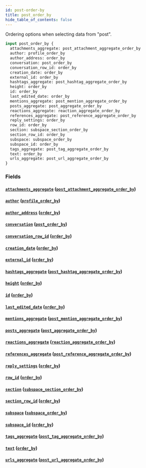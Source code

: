 ```yaml
---
id: post-order-by
title: post_order_by
hide_table_of_contents: false
---
```


Ordering options when selecting data from "post".

```graphql
input post_order_by {
  attachments_aggregate: post_attachment_aggregate_order_by
  author: profile_order_by
  author_address: order_by
  conversation: post_order_by
  conversation_row_id: order_by
  creation_date: order_by
  external_id: order_by
  hashtags_aggregate: post_hashtag_aggregate_order_by
  height: order_by
  id: order_by
  last_edited_date: order_by
  mentions_aggregate: post_mention_aggregate_order_by
  posts_aggregate: post_aggregate_order_by
  reactions_aggregate: reaction_aggregate_order_by
  references_aggregate: post_reference_aggregate_order_by
  reply_settings: order_by
  row_id: order_by
  section: subspace_section_order_by
  section_row_id: order_by
  subspace: subspace_order_by
  subspace_id: order_by
  tags_aggregate: post_tag_aggregate_order_by
  text: order_by
  urls_aggregate: post_url_aggregate_order_by
}
```

### Fields

#### [`attachments_aggregate`](#) ([`post_attachment_aggregate_order_by`](../inputs/post-attachment-aggregate-order-by))

#### [`author`](#) ([`profile_order_by`](../inputs/profile-order-by))

#### [`author_address`](#) ([`order_by`](../enums/order-by))

#### [`conversation`](#) ([`post_order_by`](../inputs/post-order-by))

#### [`conversation_row_id`](#) ([`order_by`](../enums/order-by))

#### [`creation_date`](#) ([`order_by`](../enums/order-by))

#### [`external_id`](#) ([`order_by`](../enums/order-by))

#### [`hashtags_aggregate`](#) ([`post_hashtag_aggregate_order_by`](../inputs/post-hashtag-aggregate-order-by))

#### [`height`](#) ([`order_by`](../enums/order-by))

#### [`id`](#) ([`order_by`](../enums/order-by))

#### [`last_edited_date`](#) ([`order_by`](../enums/order-by))

#### [`mentions_aggregate`](#) ([`post_mention_aggregate_order_by`](../inputs/post-mention-aggregate-order-by))

#### [`posts_aggregate`](#) ([`post_aggregate_order_by`](../inputs/post-aggregate-order-by))

#### [`reactions_aggregate`](#) ([`reaction_aggregate_order_by`](../inputs/reaction-aggregate-order-by))

#### [`references_aggregate`](#) ([`post_reference_aggregate_order_by`](../inputs/post-reference-aggregate-order-by))

#### [`reply_settings`](#) ([`order_by`](../enums/order-by))

#### [`row_id`](#) ([`order_by`](../enums/order-by))

#### [`section`](#) ([`subspace_section_order_by`](../inputs/subspace-section-order-by))

#### [`section_row_id`](#) ([`order_by`](../enums/order-by))

#### [`subspace`](#) ([`subspace_order_by`](../inputs/subspace-order-by))

#### [`subspace_id`](#) ([`order_by`](../enums/order-by))

#### [`tags_aggregate`](#) ([`post_tag_aggregate_order_by`](../inputs/post-tag-aggregate-order-by))

#### [`text`](#) ([`order_by`](../enums/order-by))

#### [`urls_aggregate`](#) ([`post_url_aggregate_order_by`](../inputs/post-url-aggregate-order-by))
